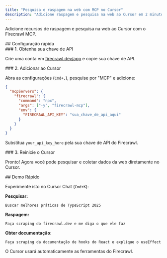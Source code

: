 ```yaml
---
title: "Pesquisa e raspagem na web com MCP no Cursor"
description: "Adicione raspagem e pesquisa na web ao Cursor em 2 minutos"
---
```


Adicione recursos de raspagem e pesquisa na web ao Cursor com o Firecrawl MCP.

<div id="quick-setup">
  ## Configuração rápida
</div>

<div id="1-get-your-api-key">
  ### 1. Obtenha sua chave de API
</div>

Crie uma conta em [firecrawl.dev/app](https://firecrawl.dev/app) e copie sua chave de API.

<div id="2-add-to-cursor">
  ### 2. Adicionar ao Cursor
</div>

Abra as configurações (`Cmd+,`), pesquise por &quot;MCP&quot; e adicione:

```json
{
  "mcpServers": {
    "firecrawl": {
      "command": "npx",
      "args": ["-y", "firecrawl-mcp"],
      "env": {
        "FIRECRAWL_API_KEY": "sua_chave_de_api_aqui"
      }
    }
  }
}
```

Substitua `your_api_key_here` pela sua chave de API do Firecrawl.


<div id="3-restart-cursor">
  ### 3. Reinicie o Cursor
</div>

Pronto! Agora você pode pesquisar e coletar dados da web diretamente no Cursor.

<div id="quick-demo">
  ## Demo Rápido
</div>

Experimente isto no Cursor Chat (`Cmd+K`):

**Pesquisar:**

```
Buscar melhores práticas de TypeScript 2025
```

**Raspagem:**

```
Faça scraping do firecrawl.dev e me diga o que ele faz
```

**Obter documentação:**

```
Faça scraping da documentação de hooks do React e explique o useEffect
```

O Cursor usará automaticamente as ferramentas do Firecrawl.
